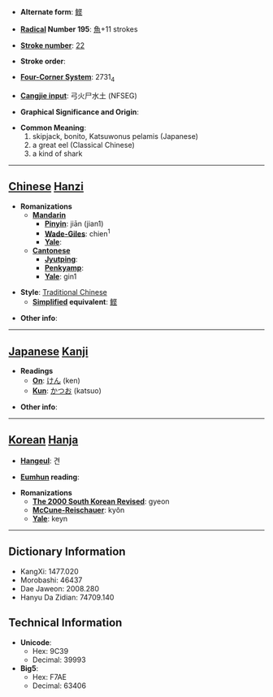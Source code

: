 * '''Alternate form''': [[鲣]]

* '''[[Wiktionary:Chinese radical index| Radical]] Number 195''': [[Wiktionary:Chinese radical index 魚|魚]]+11 strokes

* '''[[Wiktionary:Chinese total strokes index|Stroke number]]''': [[Wiktionary:Chinese total strokes index 22|22]]

* '''Stroke order''': 

* '''[[Wiktionary:Chinese four corner index|Four-Corner System]]''': 2731<sub>4</sub>

* '''[[Wiktionary:Chinese Cangjie index|Cangjie input]]''': 弓火尸水土 (NFSEG)

* '''Graphical Significance and Origin''': 

* '''Common Meaning''': 
*# skipjack, bonito, Katsuwonus pelamis (Japanese)
*# a great eel (Classical Chinese)
*# a kind of shark
 
----

== [[Chinese]] [[Hanzi]] ==

* '''Romanizations'''
** '''[[Mandarin]]'''
*** '''[[Pinyin]]''': jiān (jian1)
*** '''[[Wade-Giles]]''': chien<sup>1</sup>
*** '''[[Yale]]''': 
** '''[[Cantonese]]'''
*** '''[[Jyutping]]''':
*** '''[[Penkyamp]]''': 
*** '''[[Yale]]''': gin1

* '''Style''': [[Traditional Chinese]] 
** '''[[Simplified Chinese|Simplified]] equivalent''': [[鲣]]

* '''Other info''': 

----

== [[Japanese]] [[Kanji]] ==

* '''Readings'''
** '''[[On]]''': [[けん]] (ken)
** '''[[Kun]]''': [[かつお]] (katsuo)

* '''Other info''':  

----

== [[Korean]] [[Hanja]] ==

* '''[[Hangeul]]''': 견

* '''[[Eumhun]] reading''': 

* '''Romanizations'''
** '''[[The 2000 South Korean Revised Romanization|The 2000 South Korean Revised]]''': gyeon
** '''[[McCune-Reischauer]]''': kyŏn
** '''[[Yale]]''': keyn

----

== Dictionary Information ==

* KangXi: 1477.020
* Morobashi: 46437
* Dae Jaweon: 2008.280
* Hanyu Da Zidian: 74709.140

== Technical Information ==

* '''Unicode''':
** Hex: 9C39
** Decimal: 39993
* '''Big5''':
** Hex: F7AE
** Decimal: 63406